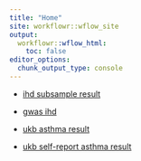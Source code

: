 ```yaml
---
title: "Home"
site: workflowr::wflow_site
output:
  workflowr::wflow_html:
    toc: false
editor_options:
  chunk_output_type: console
---
```


+ [ihd subsample result](ihd_subsample.html)

+ [gwas ihd](gwas_ihd.html)

+ [ukb asthma result](ukb_asthma.html)

+ [ukb self-report asthma result](asthma_self_report.html)
